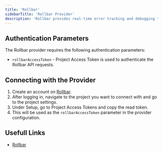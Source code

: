```yaml
---
title: 'Rollbar'
sidebarTitle: 'Rollbar Provider'
description: 'Rollbar provides real-time error tracking and debugging tools for developers.'
---
```


## Authentication Parameters

The Rollbar provider requires the following authentication parameters:

- `rollbarAccessToken` - Project Access Token is used to authenticate the Rollbar API requests.

## Connecting with the Provider

1. Create an account on [Rollbar](https://rollbar.com/).
2. After logging in, navigate to the project you want to connect with and go to the project settings.
3. Under Setup, go to Project Access Tokens and copy the read token.
4. This will be used as the `rollbarAccessToken` parameter in the provider configuration.

## Usefull Links

- [Rollbar](https://rollbar.com/)
